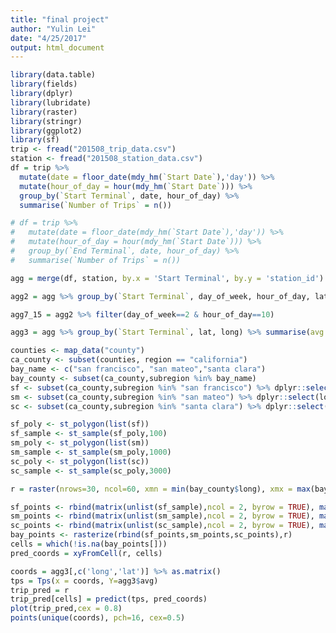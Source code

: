 ```yaml
---
title: "final project"
author: "Yulin Lei"
date: "4/25/2017"
output: html_document
---
```

```r
library(data.table)
library(fields)
library(dplyr)
library(lubridate)
library(raster)
library(stringr)
library(ggplot2)
library(sf)
trip <- fread("201508_trip_data.csv")
station <- fread("201508_station_data.csv")
df = trip %>%
  mutate(date = floor_date(mdy_hm(`Start Date`),'day')) %>%
  mutate(hour_of_day = hour(mdy_hm(`Start Date`))) %>%
  group_by(`Start Terminal`, date, hour_of_day) %>%
  summarise(`Number of Trips` = n())

# df = trip %>% 
#   mutate(date = floor_date(mdy_hm(`Start Date`),'day')) %>%
#   mutate(hour_of_day = hour(mdy_hm(`Start Date`))) %>%
#   group_by(`End Terminal`, date, hour_of_day) %>%
#   summarise(`Number of Trips` = n())

agg = merge(df, station, by.x = 'Start Terminal', by.y = 'station_id') %>% mutate(day_of_week = wday(date))

agg2 = agg %>% group_by(`Start Terminal`, day_of_week, hour_of_day, lat, long) %>% summarise(avg = mean(`Number of Trips`))

agg7_15 = agg2 %>% filter(day_of_week==2 & hour_of_day==10)

agg3 = agg %>% group_by(`Start Terminal`, lat, long) %>% summarise(avg = mean(`Number of Trips`))

counties <- map_data("county")
ca_county <- subset(counties, region == "california")
bay_name <- c("san francisco", "san mateo","santa clara")
bay_county <- subset(ca_county,subregion %in% bay_name)
sf <- subset(ca_county,subregion %in% "san francisco") %>% dplyr::select(long, lat) %>% as.matrix()
sm <- subset(ca_county,subregion %in% "san mateo") %>% dplyr::select(long, lat) %>% as.matrix()
sc <- subset(ca_county,subregion %in% "santa clara") %>% dplyr::select(long, lat) %>% as.matrix()

sf_poly <- st_polygon(list(sf))
sf_sample <- st_sample(sf_poly,100)
sm_poly <- st_polygon(list(sm))
sm_sample <- st_sample(sm_poly,1000)
sc_poly <- st_polygon(list(sc))
sc_sample <- st_sample(sc_poly,3000)

r = raster(nrows=30, ncol=60, xmn = min(bay_county$long), xmx = max(bay_county$long),ymn = min(bay_county$lat), ymx = max(bay_county$lat))

sf_points <- rbind(matrix(unlist(sf_sample),ncol = 2, byrow = TRUE), matrix(unlist(sf_poly),ncol = 2, byrow = TRUE))
sm_points <- rbind(matrix(unlist(sm_sample),ncol = 2, byrow = TRUE), matrix(unlist(sm_poly),ncol = 2, byrow = TRUE))
sc_points <- rbind(matrix(unlist(sc_sample),ncol = 2, byrow = TRUE), matrix(unlist(sc_poly),ncol = 2, byrow = TRUE))
bay_points <- rasterize(rbind(sf_points,sm_points,sc_points),r)
cells = which(!is.na(bay_points[]))
pred_coords = xyFromCell(r, cells)

coords = agg3[,c('long','lat')] %>% as.matrix()
tps = Tps(x = coords, Y=agg3$avg)
trip_pred = r
trip_pred[cells] = predict(tps, pred_coords)
plot(trip_pred,cex = 0.8)
points(unique(coords), pch=16, cex=0.5)

```